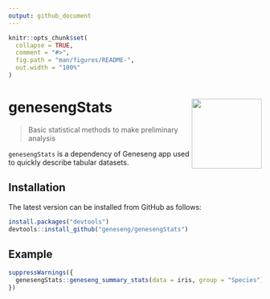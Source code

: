 ```yaml
---
output: github_document
---
```


<!-- README.md is generated from README.Rmd. Please edit that file -->

```r
knitr::opts_chunk$set(
  collapse = TRUE,
  comment = "#>",
  fig.path = "man/figures/README-",
  out.width = "100%"
)
```

# genesengStats <a href=#><img src='inst/logo.png' align="right" height="139" /></a>

> Basic statistical methods to make preliminary analysis

`genesengStats` is a dependency of Geneseng app used to quickly describe tabular datasets.


## Installation

The latest version can be installed from GitHub as follows:

``` r
install.packages("devtools")
devtools::install_github("geneseng/genesengStats")
```


## Example

``` r
suppressWarnings({
  genesengStats::geneseng_summary_stats(data = iris, group = "Species")[[1]]
})
```

